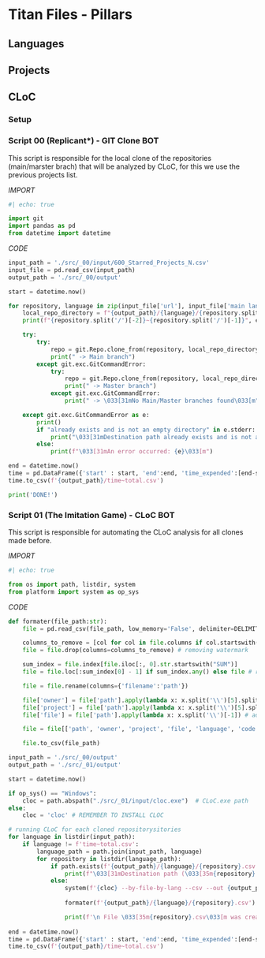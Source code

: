 # Titan Files - Pillars

## Languages

## Projects

## CLoC

### Setup

### Script 00 (**Replicant***) - GIT Clone BOT

This script is responsible for the local clone of the repositories (main/marster brach) that will be analyzed by CLoC, for this we use the previous projects list.

*IMPORT*

```python
#| echo: true

import git
import pandas as pd
from datetime import datetime

```

*CODE*

```python

input_path = './src/_00/input/600_Starred_Projects_N.csv'
input_file = pd.read_csv(input_path)
output_path = './src/_00/output'

start = datetime.now()

for repository, language in zip(input_file['url'], input_file['main language']):
    local_repo_directory = f"{output_path}/{language}/{repository.split('/')[-2]}~{repository.split('/')[-1]}"
    print(f"{repository.split('/')[-2]}~{repository.split('/')[-1]}", end="")

    try:
        try:
            repo = git.Repo.clone_from(repository, local_repo_directory, branch='main')
            print(" -> Main branch")
        except git.exc.GitCommandError:
            try:
                repo = git.Repo.clone_from(repository, local_repo_directory, branch='master')
                print(" -> Master branch")
            except git.exc.GitCommandError:
                print(" -> \033[31mNo Main/Master branches found\033[m")

    except git.exc.GitCommandError as e:
        print()
        if "already exists and is not an empty directory" in e.stderr:
            print("\033[31mDestination path already exists and is not an empty directory\033[m")
        else:
            print(f"\033[31mAn error occurred: {e}\033[m")

end = datetime.now()
time = pd.DataFrame({'start' : start, 'end':end, 'time_expended':[end-start]})
time.to_csv(f'{output_path}/time~total.csv')

print('DONE!')

```

### Script 01 (**The Imitation Game**) - CLoC BOT

This script is responsible for automating the CLoC analysis for all clones made before.

*IMPORT*

```python
#| echo: true

from os import path, listdir, system
from platform import system as op_sys

```

*CODE*

```python
def formater(file_path:str):
    file = pd.read_csv(file_path, low_memory='False', delimiter=DELIMITER)

    columns_to_remove = [col for col in file.columns if col.startswith("github.com/AlDanial/cloc")]
    file = file.drop(columns=columns_to_remove) # removing watermark

    sum_index = file.index[file.iloc[:, 0].str.startswith("SUM")]
    file = file.loc[:sum_index[0] - 1] if sum_index.any() else file # removing lines that we are not interested in

    file = file.rename(columns={'filename':'path'})

    file['owner'] = file['path'].apply(lambda x: x.split('\\')[5].split('~')[0])
    file['project'] = file['path'].apply(lambda x: x.split('\\')[5].split('~')[1])
    file['file'] = file['path'].apply(lambda x: x.split('\\')[-1]) # adding columns to the owner, project, and file name

    file = file[['path', 'owner', 'project', 'file', 'language', 'code', 'comment', 'blank']] # rearranging csv

    file.to_csv(file_path)

```

```python
input_path = './src/_00/output'
output_path = './src/_01/output'

start = datetime.now()

if op_sys() == "Windows":
    cloc = path.abspath("./src/_01/input/cloc.exe")  # CLoC.exe path
else:
    cloc = 'cloc' # REMEMBER TO INSTALL CLOC

# running CLoC for each cloned repositorysitories
for language in listdir(input_path):
    if language != f'time~total.csv':
        language_path = path.join(input_path, language)
        for repository in listdir(language_path):
            if path.exists(f'{output_path}/{language}/{repository}.csv'):
                print(f"\033[31mDestination path (\033[35m{repository}.csv\033[31m) already exists and is not an empty directoryn\033[m")
            else:
                system(f'{cloc} --by-file-by-lang --csv --out {output_path}/{language}/{repository}.csv {input_path}/{language}/{repository}') # runing CLoC
                
                formater(f'{output_path}/{language}/{repository}.csv')

                print(f'\n File \033[35m{repository}.csv\033[m was created successfully \n')
            
end = datetime.now()
time = pd.DataFrame({'start' : start, 'end':end, 'time_expended':[end-start]})
time.to_csv(f'{output_path}/time~total.csv')

```
